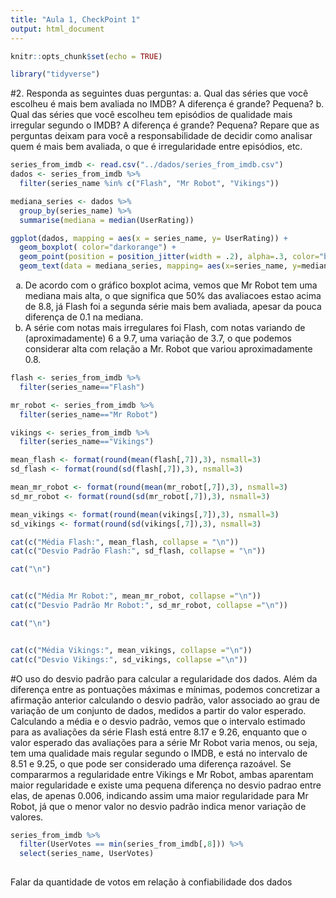 ```yaml
---
title: "Aula 1, CheckPoint 1"
output: html_document
---
```


```r
knitr::opts_chunk$set(echo = TRUE)
```

```r
library("tidyverse")
```
#2. Responda as seguintes duas perguntas: 
a. Qual das séries que você escolheu é mais bem avaliada no IMDB? A diferença é grande? Pequena? 
b. Qual das séries que você escolheu tem episódios de qualidade mais irregular segundo o IMDB? A diferença é grande? Pequena?
Repare que as perguntas deixam para você a responsabilidade de decidir como analisar quem é mais bem avaliada, o que é irregularidade entre episódios, etc.

```r
series_from_imdb <- read.csv("../dados/series_from_imdb.csv")
dados <- series_from_imdb %>% 
  filter(series_name %in% c("Flash", "Mr Robot", "Vikings"))

mediana_series <- dados %>% 
  group_by(series_name) %>%
  summarise(mediana = median(UserRating))

ggplot(dados, mapping = aes(x = series_name, y= UserRating)) +
  geom_boxplot( color="darkorange") + 
  geom_point(position = position_jitter(width = .2), alpha=.3, color="blue") +
  geom_text(data = mediana_series, mapping= aes(x=series_name, y=mediana+0.1, label=mediana), color = "brown1")
```

a. De acordo com o gráfico boxplot acima, vemos que Mr Robot tem uma mediana mais alta, o que significa que 50% das avaliacoes estao acima de 8.8, já Flash foi a segunda série mais bem avaliada, apesar da pouca diferença de 0.1 na mediana.
b. A série com notas mais irregulares foi Flash, com notas variando de (aproximadamente) 6 a 9.7, uma variação de 3.7, o que podemos considerar alta com relação a Mr. Robot que variou aproximadamente 0.8.
```r
flash <- series_from_imdb %>%
  filter(series_name=="Flash")

mr_robot <- series_from_imdb %>%
  filter(series_name=="Mr Robot")

vikings <- series_from_imdb %>%
  filter(series_name=="Vikings")

mean_flash <- format(round(mean(flash[,7]),3), nsmall=3)
sd_flash <- format(round(sd(flash[,7]),3), nsmall=3)

mean_mr_robot <- format(round(mean(mr_robot[,7]),3), nsmall=3)
sd_mr_robot <- format(round(sd(mr_robot[,7]),3), nsmall=3)

mean_vikings <- format(round(mean(vikings[,7]),3), nsmall=3)
sd_vikings <- format(round(sd(vikings[,7]),3), nsmall=3)

cat(c("Média Flash:", mean_flash, collapse = "\n"))
cat(c("Desvio Padrão Flash:", sd_flash, collapse = "\n"))

cat("\n")


cat(c("Média Mr Robot:", mean_mr_robot, collapse ="\n"))
cat(c("Desvio Padrão Mr Robot:", sd_mr_robot, collapse ="\n"))

cat("\n")


cat(c("Média Vikings:", mean_vikings, collapse ="\n"))
cat(c("Desvio Vikings:", sd_vikings, collapse ="\n"))
```
#O uso do desvio padrão para calcular a regularidade dos dados.
Além da diferença entre as pontuações máximas e mínimas, podemos concretizar a afirmação anterior calculando o desvio padrão, valor associado ao grau de variação de um conjunto de dados, medidos a partir do valor esperado. Calculando a média e o desvio padrão, vemos que o intervalo estimado para as avaliações da série Flash está entre 8.17 e 9.26, enquanto que o valor esperado das avaliações para a série Mr Robot varia menos, ou seja, tem uma qualidade mais regular segundo o IMDB, e está no intervalo de 8.51 e 9.25, o que pode ser considerado uma diferença razoável. Se compararmos a regularidade entre Vikings e Mr Robot, ambas aparentam maior regularidade e existe uma pequena diferença no desvio padrao entre elas, de apenas 0.006, indicando assim uma maior regularidade para Mr Robot, já que o menor valor no desvio padrão indica menor variação de valores.

```r
series_from_imdb %>%
  filter(UserVotes == min(series_from_imdb[,8])) %>%
  select(series_name, UserVotes)
  

```
Falar da quantidade de votos em relação à confiabilidade dos dados